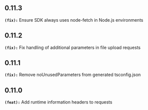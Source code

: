 ## 0.11.3
**`(fix):`** Ensure SDK always uses node-fetch in Node.js environments

## 0.11.2
**`(fix):`** Fix handling of additional parameters in file upload requests

## 0.11.1
**`(fix):`** Remove noUnusedParameters from generated tsconfig.json

## 0.11.0
**`(feat):`** Add runtime information headers to requests

